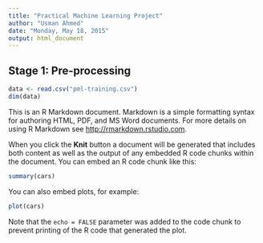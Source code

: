 ```yaml
---
title: "Practical Machine Learning Project"
author: "Usman Ahmed"
date: "Monday, May 18, 2015"
output: html_document
---
```


## Stage 1: Pre-processing

```r
data <- read.csv("pml-training.csv")
dim(data)
```

This is an R Markdown document. Markdown is a simple formatting syntax for authoring HTML, PDF, and MS Word documents. For more details on using R Markdown see <http://rmarkdown.rstudio.com>.

When you click the **Knit** button a document will be generated that includes both content as well as the output of any embedded R code chunks within the document. You can embed an R code chunk like this:

```r
summary(cars)
```

You can also embed plots, for example:

```r
plot(cars)
```

Note that the `echo = FALSE` parameter was added to the code chunk to prevent printing of the R code that generated the plot.

